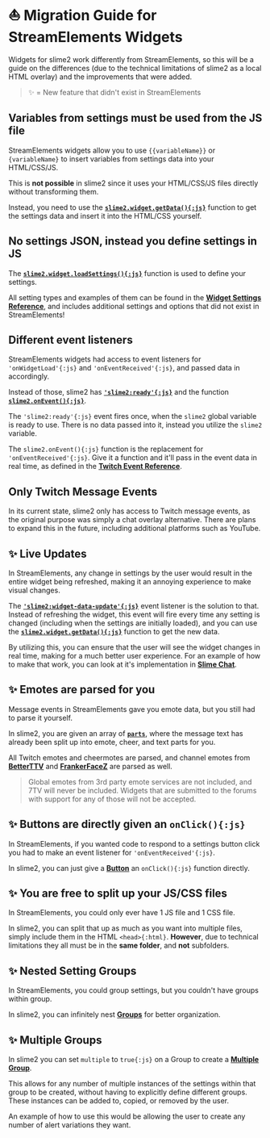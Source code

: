 # ⛵ Migration Guide for StreamElements Widgets

Widgets for slime2 work differently from StreamElements, so this will be a guide on the differences (due to the technical limitations of slime2 as a local HTML overlay) and the improvements that were added.

> ✨ = New feature that didn't exist in StreamElements

## Variables from settings must be used from the JS file

StreamElements widgets allow you to use `{{variableName}}` or `{variableName}` to insert variables from settings data into your HTML/CSS/JS.

This is **not possible** in slime2 since it uses your HTML/CSS/JS files directly without transforming them.

Instead, you need to use the [**`slime2.widget.getData(){:js}`**](/functions/widget#slime2widgetgetdatajs) function to get the settings data and insert it into the HTML/CSS yourself.

## No settings JSON, instead you define settings in JS

The [**`slime2.widget.loadSettings(){:js}`**](/functions/widget#slime2widgetloadsettingsjs) function is used to define your settings.

All setting types and examples of them can be found in the [**Widget Settings Reference**](/settings), and includes additional settings and options that did not exist in StreamElements!

## Different event listeners

StreamElements widgets had access to event listeners for `'onWidgetLoad'{:js}` and `'onEventReceived'{:js}`, and passed data in accordingly.

Instead of those, slime2 has [**`'slime2:ready'{:js}`**](/start/listeners#slime2readyjs) and the function [**`slime2.onEvent(){:js}`**](/functions/event#slime2oneventjs).

The `'slime2:ready'{:js}` event fires once, when the `slime2` global variable is ready to use. There is no data passed into it, instead you utilize the `slime2` variable.

The `slime2.onEvent(){:js}` function is the replacement for `'onEventReceived'{:js}`. Give it a function and it'll pass in the event data in real time, as defined in the [**Twitch Event Reference**](/twitch).

## Only Twitch Message Events

In its current state, slime2 only has access to Twitch message events, as the original purpose was simply a chat overlay alternative. There are plans to expand this in the future, including additional platforms such as YouTube.

## ✨ Live Updates

In StreamElements, any change in settings by the user would result in the entire widget being refreshed, making it an annoying experience to make visual changes.

The [**`'slime2:widget-data-update'{:js}`**](/start/listeners#slime2widgetdataupdatejs) event listener is the solution to that. Instead of refreshing the widget, this event will fire every time any setting is changed (including when the settings are initially loaded), and you can use the [**`slime2.widget.getData(){:js}`**](/functions/widget#slime2widgetgetdatajs) function to get the new data.

By utilizing this, you can ensure that the user will see the widget changes in real time, making for a much better user experience. For an example of how to make that work, you can look at it's implementation in [**Slime Chat**](https://github.com/zaytri/slime2/tree/main/widgets/release/slime-chat).

## ✨ Emotes are parsed for you

Message events in StreamElements gave you emote data, but you still had to parse it yourself.

In slime2, you are given an array of [**`parts`**](/twitch/message#part), where the message text has already been split up into emote, cheer, and text parts for you.

All Twitch emotes and cheermotes are parsed, and channel emotes from [**BetterTTV**](https://betterttv.com/) and [**FrankerFaceZ**](https://www.frankerfacez.com/) are parsed as well.

> Global emotes from 3rd party emote services are not included, and 7TV will never be included. Widgets that are submitted to the forums with support for any of those will not be accepted.

## ✨ Buttons are directly given an `onClick(){:js}`

In StreamElements, if you wanted code to respond to a settings button click you had to make an event listener for `'onEventReceived'{:js}`.

In slime2, you can just give a [**Button**](/settings/button) an `onClick(){:js}` function directly.

## ✨ You are free to split up your JS/CSS files

In StreamElements, you could only ever have 1 JS file and 1 CSS file.

In slime2, you can split that up as much as you want into multiple files, simply include them in the HTML `<head>{:html}`. **However**, due to technical limitations they all must be in the **same folder**, and **not** subfolders.

## ✨ Nested Setting Groups

In StreamElements, you could group settings, but you couldn't have groups within group.

In slime2, you can infinitely nest [**Groups**](/settings/group) for better organization.

## ✨ Multiple Groups

In slime2 you can set `multiple` to `true{:js}` on a Group to create a [**Multiple Group**](/settings/group/#multiple-group).

This allows for any number of multiple instances of the settings within that group to be created, without having to explicitly define different groups. These instances can be added to, copied, or removed by the user.

An example of how to use this would be allowing the user to create any number of alert variations they want.
